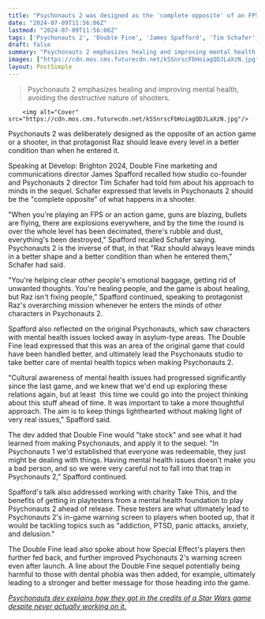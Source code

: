 ```yaml
---
title: "Psychonauts 2 was designed as the 'complete opposite' of an FPS, because Tim Schafer wanted players to leave levels in a better condition than they found them"
date: "2024-07-09T11:56:06Z"
lastmod: "2024-07-09T11:56:06Z"
tags: ['Psychonauts 2', 'Double Fine', 'James Spafford', 'Tim Schafer', 'Mental Health', 'Take This', 'Special Effect']
draft: false
summary: "Psychonauts 2 emphasizes healing and improving mental health, avoiding the destructive nature of shooters."
images: ["https://cdn.mos.cms.futurecdn.net/kSSnrscFbHoiagQDJLaXzN.jpg"]
layout: PostSimple
---
```

> Psychonauts 2 emphasizes healing and improving mental health, avoiding the destructive nature of shooters.


        <img alt="Cover" src="https://cdn.mos.cms.futurecdn.net/kSSnrscFbHoiagQDJLaXzN.jpg"/>
        
Psychonauts 2 was deliberately designed as the opposite of an action game or a shooter, in that protagonist Raz should leave every level in a better condition than when he entered it. 

Speaking at Develop: Brighton 2024, Double Fine marketing and communications director James Spafford recalled how studio co-founder and Psychonauts 2 director Tim Schafer had told him about his approach to minds in the sequel. Schafer expressed that levels in Psychonauts 2 should be the "complete opposite" of what happens in a shooter.

"When you're playing an FPS or an action game, guns are blazing, bullets are flying, there are explosions everywhere, and by the time the round is over the whole level has been decimated, there's rubble and dust, everything's been destroyed," Spafford recalled Schafer saying. Psychonauts 2 is the inverse of that, in that "Raz should always leave minds in a better shape and a better condition than when he entered them," Schafer had said.

"You're helping clear other people's emotional baggage, getting rid of unwanted thoughts. You're healing people, and the game is about healing, but Raz isn't fixing people," Spafford continued, speaking to protagonist Raz's overarching mission whenever he enters the minds of other characters in Psychonauts 2.

Spafford also reflected on the original Psychonauts, which saw characters with mental health issues locked away in asylum-type areas. The Double Fine lead expressed that this was an area of the original game that could have been handled better, and ultimately lead the Psychonauts studio to take better care of mental health topics when making Psychonauts 2. 

"Cultural awareness of mental health issues had progressed significantly since the last game, and we knew that we'd end up exploring these relations again, but at least  this time we could go into the project thinking about this stuff ahead of time. It was important to take a more thoughtful approach. The aim is to keep things lighthearted without making light of very real issues," Spafford said. 

The dev added that Double Fine would "take stock" and see what it had learned from making Psychonauts, and apply it to the sequel. "In Psychonauts 1 we'd established that everyone was redeemable, they just might be dealing with things. Having mental health issues doesn't make you a bad person, and so we were very careful not to fall into that trap in Psychonauts 2," Spafford continued.

Spafford's talk also addressed working with charity Take This, and the benefits of getting in playtesters from a mental health foundation to play Psychonauts 2 ahead of release. These testers are what ultimately lead to Psychonauts 2's in-game warning screen to players when booted up, that it would be tackling topics such as "addiction, PTSD, panic attacks, anxiety, and delusion."

The Double Fine lead also spoke about how Special Effect's players then further fed back, and further improved Psychonauts 2's warning screen even after launch. A line about the Double Fine sequel potentially being harmful to those with dental phobia was then added, for example, ultimately leading to a stronger and better message for those heading into the game.

[<em>Psychonauts dev explains how they got in the credits of a Star Wars game despite never actually working on it.</em>](https://www.gamesradar.com/psychonauts-dev-explains-how-they-got-in-the-credits-of-a-star-wars-game-despite-never-actually-working-on-it/)
        